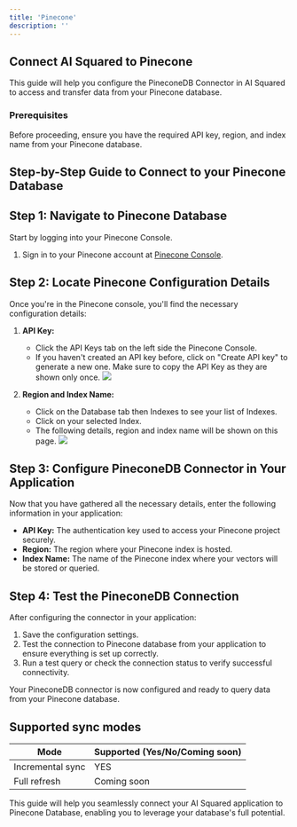```yaml
---
title: 'Pinecone'
description: ''
---
```


## Connect AI Squared to Pinecone

This guide will help you configure the PineconeDB Connector in AI Squared to access and transfer data from your Pinecone database.

### Prerequisites

Before proceeding, ensure you have the required API key, region, and index name from your Pinecone database.

## Step-by-Step Guide to Connect to your Pinecone Database

## Step 1: Navigate to Pinecone Database

Start by logging into your Pinecone Console.

1. Sign in to your Pinecone account at [Pinecone Console](https://app.pinecone.io/).

## Step 2: Locate Pinecone Configuration Details

Once you're in the Pinecone console, you'll find the necessary configuration details:

1. **API Key:**
   - Click the API Keys tab on the left side the Pinecone Console.
   - If you haven't created an API key before, click on "Create API key" to generate a new one. Make sure to copy the API Key as they are shown only once.
     <Frame>
       <img src="https://res.cloudinary.com/dspflukeu/image/upload/v1746239791/Multiwoven/connectors/Pinecone/Pinecone_API_Key_qmdap5.png" />
     </Frame>

2. **Region and Index Name:**
   - Click on the Database tab then Indexes to see your list of Indexes.
   - Click on your selected Index.
   - The following details, region and index name will be shown on this page.
     <Frame>
       <img src="https://res.cloudinary.com/dspflukeu/image/upload/v1746239791/Multiwoven/connectors/Pinecone/Pinecone_Index_t2lhyx.png" />
     </Frame>

## Step 3: Configure PineconeDB Connector in Your Application

Now that you have gathered all the necessary details, enter the following information in your application:

- **API Key:** The authentication key used to access your Pinecone project securely.
- **Region:** The region where your Pinecone index is hosted.
- **Index Name:** The name of the Pinecone index where your vectors will be stored or queried.

## Step 4: Test the PineconeDB Connection

After configuring the connector in your application:

1. Save the configuration settings.
2. Test the connection to Pinecone database from your application to ensure everything is set up correctly.
3. Run a test query or check the connection status to verify successful connectivity.

Your PineconeDB connector is now configured and ready to query data from your Pinecone database.

## Supported sync modes

| Mode            | Supported (Yes/No/Coming soon) |
|-----------------|--------------------------------|
| Incremental sync | YES                           |
| Full refresh     | Coming soon                   |

This guide will help you seamlessly connect your AI Squared application to Pinecone Database, enabling you to leverage your database's full potential.